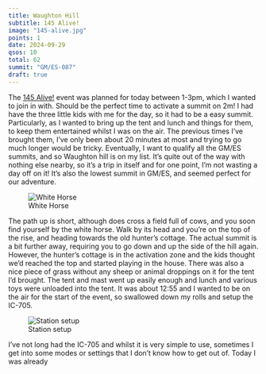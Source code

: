 ```yaml
---
title: Waughton Hill
subtitle: 145 Alive!
image: "145-alive.jpg"
points: 1
date: 2024-09-29
qsos: 10
total: 62
summit: "GM/ES-087"
draft: true
---
```


The [145 Alive!](https://www.facebook.com/groups/906901577214402/?locale=en_GB) event was planned for today between 1-3pm, which I wanted to join in with. Should be the perfect time to activate a summit on 2m! I had have the three little kids with me for the day, so it had to be a easy summit. Particularly, as I wanted to bring up the tent and lunch and things for them, to keep them entertained whilst I was on the air. The previous times I've brought them, I've only been about 20 minutes at most and trying to go much longer would be tricky. Eventually, I want to qualify all the GM/ES summits, and so Waughton hill is on my list. It's quite out of the way with nothing else nearby, so it's a trip in itself and for one point, I'm not wasting a day off on it! It's also the lowest summit in GM/ES, and seemed perfect for our adventure.

![White Horse](Waughton1.jpg)

The path up is short, although does cross a field full of cows, and you soon find yourself by the white horse. Walk by its head and you're on the top of the rise, and heading towards the old hunter's cottage. The actual summit is a bit further away, requiring you to go down and up the side of the hill again. However, the hunter's cottage is in the activation zone and the kids thought we'd reached the top and started playing in the house. There was also a nice piece of grass without any sheep or animal droppings on it for the tent I'd brought. The tent and mast went up easily enough and lunch and various toys were unloaded into the tent. It was about 12:55 and I wanted to be on the air for the start of the event, so swallowed down my rolls and setup the IC-705.

![Station setup](Waughton2.jpg)

I've not long had the IC-705 and whilst it is very simple to use, sometimes I get into some modes or settings that I don't know how to get out of. Today I was already
